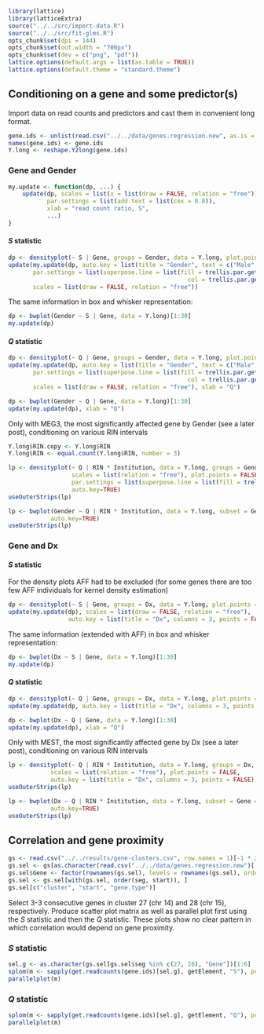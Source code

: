 ```r
library(lattice)
library(latticeExtra)
source("../../src/import-data.R")
source("../../src/fit-glms.R")
opts_chunk$set(dpi = 144)
opts_chunk$set(out.width = "700px")
opts_chunk$set(dev = c("png", "pdf"))
lattice.options(default.args = list(as.table = TRUE))
lattice.options(default.theme = "standard.theme")
```

## Conditioning on a gene and some predictor(s)

Import data on read counts and predictors and cast them in convenient long format.

```r
gene.ids <- unlist(read.csv("../../data/genes.regression.new", as.is = TRUE))
names(gene.ids) <- gene.ids
Y.long <- reshape.Y2long(gene.ids)
```

### Gene and Gender

```r
my.update <- function(dp, ...) {
    update(dp, scales = list(x = list(draw = FALSE, relation = "free")),
           par.settings = list(add.text = list(cex = 0.8)),
           xlab = "read count ratio, S",
           ...)
}
```

#### $S$ statistic

```r
dp <- densityplot(~ S | Gene, groups = Gender, data = Y.long, plot.points = FALSE)[1:30]
update(my.update(dp, auto.key = list(title = "Gender", text = c("Male", "Female"), columns = 2, points = TRUE, lines = FALSE)),
       par.settings = list(superpose.line = list(fill = trellis.par.get("superpose.symbol")$fill[c(2, 1)],
                                                   col = trellis.par.get("superpose.symbol")$col[c(2, 1)])),
       scales = list(draw = FALSE, relation = "free"))
```

The same information in box and whisker representation:

```r
dp <- bwplot(Gender ~ S | Gene, data = Y.long)[1:30]
my.update(dp)
```

#### $Q$ statistic

```r
dp <- densityplot(~ Q | Gene, groups = Gender, data = Y.long, plot.points = FALSE)[1:30]
update(my.update(dp, auto.key = list(title = "Gender", text = c("Male", "Female"), columns = 2, points = TRUE, lines = FALSE)),
       par.settings = list(superpose.line = list(fill = trellis.par.get("superpose.symbol")$fill[c(2, 1)],
                                                   col = trellis.par.get("superpose.symbol")$col[c(2, 1)])),
       scales = list(draw = FALSE, relation = "free"), xlab = "Q")
```

```r
dp <- bwplot(Gender ~ Q | Gene, data = Y.long)[1:30]
update(my.update(dp), xlab = "Q")
```

Only with MEG3, the most significantly affected gene by Gender (see a later post), conditioning on various RIN intervals

```r
Y.long$RIN.copy <- Y.long$RIN
Y.long$RIN <- equal.count(Y.long$RIN, number = 3)
```

```r
lp <- densityplot(~ Q | RIN * Institution, data = Y.long, groups = Gender, subset = Gene == "MEG3",
                  scales = list(relation = "free"), plot.points = FALSE,
                  par.settings = list(superpose.line = list(fill = trellis.par.get("superpose.symbol")$fill[c(2, 1)], col = trellis.par.get("superpose.symbol")$col[c(2, 1)])),
                  auto.key=TRUE)
useOuterStrips(lp)
```

```r
lp <- bwplot(Gender ~ Q | RIN * Institution, data = Y.long, subset = Gene == "MEG3", scales = list(x = list(relation = "free")),
            auto.key=TRUE)
useOuterStrips(lp)
```


### Gene and Dx

#### $S$ statistic

For the density plots AFF had to be excluded (for some genes there are too few AFF individuals for kernel density estimation)

```r
dp <- densityplot(~ S | Gene, groups = Dx, data = Y.long, plot.points = FALSE, subset = Y.long$Dx %in% c("Control", "SCZ"))[1:30]
update(my.update(dp), scales = list(draw = FALSE, relation = "free"),
                 auto.key = list(title = "Dx", columns = 3, points = FALSE, lines = TRUE)) 
```

The same information (extended with AFF) in box and whisker representation:

```r
dp <- bwplot(Dx ~ S | Gene, data = Y.long)[1:30]
my.update(dp)
```

#### $Q$ statistic

```r
dp <- densityplot(~ Q | Gene, groups = Dx, data = Y.long, plot.points = FALSE, subset = Y.long$Dx %in% c("Control", "SCZ"))[1:30]
update(my.update(dp, auto.key = list(title = "Dx", columns = 3, points = FALSE, lines = TRUE)), scales = list(draw = FALSE, relation = "free")) 
```

```r
dp <- bwplot(Dx ~ Q | Gene, data = Y.long)[1:30]
update(my.update(dp), xlab = "Q")
```

Only with MEST, the most significantly affected gene by Dx (see a later post), conditioning on various RIN intervals

```r
lp <- densityplot(~ Q | RIN * Institution, data = Y.long, groups = Dx, subset = Gene == "MEST",
            scales = list(relation = "free"), plot.points = FALSE,
            auto.key = list(title = "Dx", columns = 3, points = FALSE))
useOuterStrips(lp)
```

```r
lp <- bwplot(Dx ~ Q | RIN * Institution, data = Y.long, subset = Gene == "MEST", scales = list(x = list(relation = "free")),
            auto.key=TRUE)
useOuterStrips(lp)
```

## Correlation and gene proximity

```r
gs <- read.csv("../../results/gene-clusters.csv", row.names = 1)[-1 * 2:14]
gs.sel <- gs[as.character(read.csv("../../data/genes.regression.new")[ , 1, drop = TRUE]), -1 * c(1, 6) ]
gs.sel$Gene <- factor(rownames(gs.sel), levels = rownames(gs.sel), ordered = TRUE)
gs.sel <- gs.sel[with(gs.sel, order(seg, start)), ]
gs.sel[c("cluster", "start", "gene.type")]
```

Select 3-3 consecutive genes in cluster 27 (chr 14) and 28 (chr 15), respectively.  Produce scatter plot matrix as well as parallel plot first using the $S$ statistic and then the $Q$ statistic.  These plots show no clear pattern in which correlation would depend on gene proximity.

### $S$ statistic

```r
sel.g <- as.character(gs.sel[gs.sel$seg %in% c(27, 28), "Gene"])[1:6]
splom(m <- sapply(get.readcounts(gene.ids)[sel.g], getElement, "S"), pch = "+", pscales = 0)
parallelplot(m)
```

### $Q$ statistic

```r
splom(m <- sapply(get.readcounts(gene.ids)[sel.g], getElement, "Q"), pch = "+", pscales = 0)
parallelplot(m)
```
